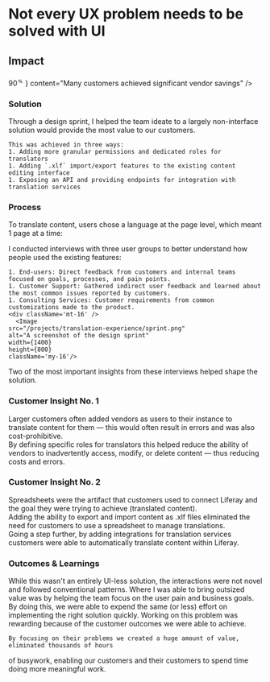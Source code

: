 
# Not every UX problem needs to be solved with UI

<Hammer className="mx-auto mb-16 w-full" />

<Summary
  problem={
    'Most of Liferay’s customers support at least 2 languages, and some with large, public-facing websites often have a dozen or more languages.\n While technically possible, translating at this scale requires a lot of error-prone manual work.'
  }
  role={
    'As the team’s Product Designer, I worked with the Technical lead and PM to do end-to-end product design. From interviewing users to implementation QA.'
  }
  contributions={[
    'User Research',
    'Workshop Facilitation',
    'Product Strategy',
    'Interaction Design',
    'Prototyping',
    'Usability Testing',
    'Quality Assurance',
  ]}
/>

<div className="grid grid-cols-subgrid gap-8 mt-32">
  <h2 className="small-caps max-md:col-span-5 lg:col-start-2 mt-6">Impact</h2>
  <ImpactCard
    className="col-span-2 lg:col-span-3"
    title="Cost Reduction"
    importantNumber={
      <span className="tracking-tighter">
        90<sup style={{ marginLeft: '-0.1em' }}>&#65130;</sup>
      </span>
    }
    content="Many customers achieved significant vendor savings"
  />
  <ImpactCard
    className="col-span-2 lg:col-span-4"
    title="average hours saved per year"
    importantNumber="550+"
    content="Removing or reducing time-consuming process helped our customers save a lot of time"
  />
</div>

<div className="grid grid-cols-subgrid gap-8 mt-40">
  <h3 className="small-caps max-md:col-span-5 lg:col-start-2 mt-6">Solution</h3>
  <div className="col-start-2 mb-16 col-span-6">
    Through a design sprint, I helped the team ideate to a largely non-interface solution would provide the most value to our customers.

    This was achieved in three ways:
    1. Adding more granular permissions and dedicated roles for translators
    1. Adding `.xlf` import/export features to the existing content editing interface
    1. Exposing an API and providing endpoints for integration with translation services

  </div>
  <TranslationAPI className="my-16 col-span-8" />
</div>

<div className="grid grid-cols-subgrid gap-8 mt-40">
  <h3 className="small-caps max-md:col-span-5 lg:col-start-2 mt-6">Process</h3>
  <div className="col-start-2 col-span-6">
    To translate content, users chose a language at the page level, which meant 1 page at a time:
   </div>

  <Device
    src="/projects/translation-experience/before-choose.png"
    alt="Interface showing the manual process of choosing which language to translate to"
    width={1400}
    height={800}
    className="-ml-4 !col-span-9" 
  />
</div>

<div className="!col-start-2 my-16 col-span-6">
 I conducted interviews with three user groups to better understand how people used the existing features:

    1. End-users: Direct feedback from customers and internal teams focused on goals, processes, and pain points.
    1. Customer Support: Gathered indirect user feedback and learned about the most common issues reported by customers.
    1. Consulting Services: Customer requirements from common customizations made to the product.
    <div className='mt-16' />
      <Image
    src="/projects/translation-experience/sprint.png"
    alt="A screenshot of the design sprint"
    width={1400}
    height={800}
    className='my-16'/>

Two of the most important insights from these interviews helped shape the solution.

</div>

<div className="grid grid-cols-subgrid gap-8 mt-40">
  <div className="col-start-2 col-span-2">
    <div className="top-64 sticky flex flex-col gap-8">
      <h3 className="small-caps">Customer Insight No. 1</h3>
      <User />
      Larger customers often added vendors as users to their instance to
      translate content for them &mdash; this would often result in errors and
      was also cost-prohibitive.
    </div>
  </div>
  <div className="col-span-6 flex flex-col gap-8">
    <Device
      src="/projects/translation-experience/permissions.png"
      alt="Auto translate interface in action"
      width={1200}
      height={800}
    />
    <div className="ml-4">
      By defining specific roles for translators this helped reduce the ability
      of vendors to inadvertently access, modify, or delete content &mdash; thus
      reducing costs and errors.
    </div>
  </div>
</div>

<div className="grid grid-cols-subgrid gap-8 my-40">
  <div className="col-start-2 col-span-2">
    <div className="top-64 sticky flex flex-col gap-8">
      <h3 className="small-caps">Customer Insight No. 2</h3>
      <Spreadsheet />
        Spreadsheets were the artifact that customers used to connect Liferay and the goal they were trying to achieve (translated content).
    </div>

  </div>
  <div className="col-span-6 flex flex-col gap-8">
    <Device
      src="/projects/translation-experience/import.png"
      alt="Auto translate interface in action"
      width={1200}
      height={800}
    />
    <div className="ml-4 mb-16">
      Adding the ability to export and import content as .xlf files eliminated the need for customers to use a spreadsheet to manage translations.
    </div>
    <Device
      src="/projects/translation-experience/settings.png"
      alt="Auto translate interface in action"
      width={1200}
      height={800}
    />
    <div className="ml-4">
      Going a step further, by adding integrations for translation services customers were able to automatically translate content within Liferay.
    </div>
  </div>
</div>

<Key />

<div className="grid grid-cols-subgrid gap-8 mt-40">
  <h3 className="small-caps col-span-5 lg:col-start-2 mt-6">Outcomes & Learnings</h3>
  <div className="col-start-2 col-span-5">
    While this wasn't an entirely UI-less solution, the interactions were not novel and followed conventional patterns. Where I was able to bring outsized value was by helping the team focus on the user pain and business goals. By doing this, we were able to expend the same (or less) effort on implementing the right solution quickly. Working on this problem was rewarding because of the customer outcomes we were able to achieve. 
  
    By focusing on their problems we created a huge amount of value, eliminated thousands of hours
  of busywork, enabling our customers and their customers to spend time doing more meaningful work.
   </div>

</div>
